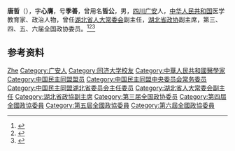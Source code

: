 '''唐哲'''（{{bd|1905年||1993年}}），字'''心膺'''，号'''季善'''，曾用名'''哲公'''，男，[[四川|四川]][[广安|广安]]人，[[中华人民共和国|中华人民共和国]]医学教育家、政治人物，曾任[[湖北省人大常委会|湖北省人大常委会]]副主任，[[湖北省政协|湖北省政协]]副主席，第三、四、五、六届全国政协委员。<ref>{{Cite book|title=20世纪中华人物名字号辞典|author=周家珍编著|publisher=法律出版社|year=2000|isbn=9787503628320|location=北京|pages=}}</ref><ref>{{Cite book|title=二十世纪中华爱国名人辞典|author=宋德慈, 王德林, 郑福林主编|publisher=吉林大学出版社|year=1990|isbn=|location=长春|pages=553}}</ref><ref>{{Cite book|title=历届全国政协委员人名辞典|author=|publisher=中国国际广播出版社|year=1996|isbn=9787507813746|location=北京|pages=286}}</ref>

== 参考资料 ==
{{reflist}}

{{中国人物小作品}}
{{Navboxes 
| title  = 唐哲在[[中国民主同盟|中国民主同盟]]的职务
| list1  =
{{中国民主同盟第四届中央委员会}}
{{中国民主同盟第五届中央委员会}}
}}

{{Authority control}}
{{DEFAULTSORT:Tang唐}}
[[Category:唐姓|Zhe]]
[[Category:广安人|Category:广安人]]
[[Category:同济大学校友|Category:同济大学校友]]
[[Category:中華人民共和國醫學家|Category:中華人民共和國醫學家]]
[[Category:中国民主同盟盟员|Category:中国民主同盟盟员]]
[[Category:中国民主同盟中央委员会常务委员|Category:中国民主同盟中央委员会常务委员]]
[[Category:中国民主同盟湖北省委员会主任委员|Category:中国民主同盟湖北省委员会主任委员]]
[[Category:湖北省人大常委会副主任|Category:湖北省人大常委会副主任]]
[[Category:湖北省政協副主席|Category:湖北省政協副主席]]
[[Category:第三届全国政协委员|Category:第三届全国政协委员]]
[[Category:第四屆全國政協委員|Category:第四屆全國政協委員]]
[[Category:第五屆全國政協委員|Category:第五屆全國政協委員]]
[[Category:第六屆全國政協委員|Category:第六屆全國政協委員]]